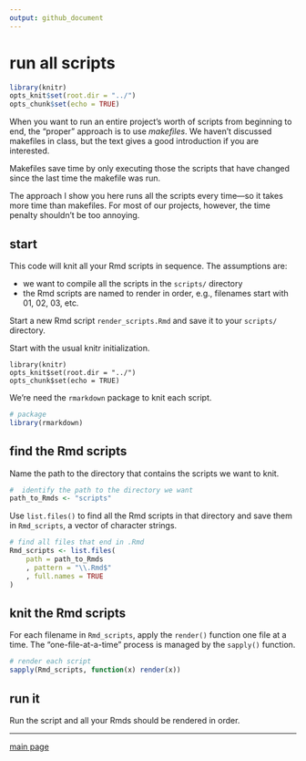 ```yaml
---
output: github_document
--- 
```


# run all scripts

```r
library(knitr)
opts_knit$set(root.dir = "../")
opts_chunk$set(echo = TRUE)
```

When you want to run an entire project's worth of scripts from beginning to end, the "proper" approach is to use *makefiles*. We haven't discussed makefiles in class, but the text gives a good introduction if you are interested. 

Makefiles save time by only executing those the scripts that have changed since the last time the makefile was run. 

The approach I show you here runs all the scripts every time---so it takes more time than makefiles. For most of our projects, however, the time penalty shouldn't be too annoying. 

## start 
 
This code will knit all your Rmd scripts in sequence. The assumptions are: 

- we want to compile all the scripts in the `scripts/` directory 
- the Rmd scripts are named to render in order, e.g., filenames start with 01, 02, 03, etc. 

Start a new Rmd script `render_scripts.Rmd` and save it to your `scripts/` directory. 

Start with the usual knitr initialization.

```
library(knitr)
opts_knit$set(root.dir = "../")
opts_chunk$set(echo = TRUE)
```

We're need the `rmarkdown` package to knit each script.  

```r
# package
library(rmarkdown)
```

## find the Rmd scripts 

Name the path to the directory that contains the scripts we want to knit.   

```r
#  identify the path to the directory we want 
path_to_Rmds <- "scripts"
```

Use `list.files()` to find all the Rmd scripts in that directory and save them in `Rmd_scripts`, a vector of character strings. 

```r
# find all files that end in .Rmd
Rmd_scripts <- list.files(
	path = path_to_Rmds
	, pattern = "\\.Rmd$"
	, full.names = TRUE
)
```


## knit the Rmd scripts 

For each filename in `Rmd_scripts`, apply the `render()` function one file at a time. The "one-file-at-a-time" process is managed by the `sapply()` function. 

```r
# render each script
sapply(Rmd_scripts, function(x) render(x))
```


## run it 

Run the script and all your Rmds should be rendered in order. 


--- 
[main page](../README.md)
